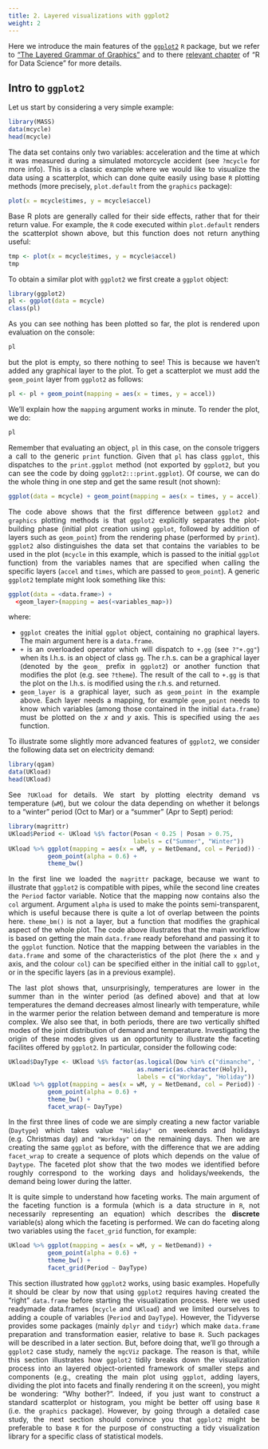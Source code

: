 ```yaml
---
title: 2. Layered visualizations with ggplot2
weight: 2
---
```


<style>
body {
text-align: justify}
</style>
  
Here we introduce the main features of the [`ggplot2`](https://cran.r-project.org/web/packages/ggplot2/) `R` package, but we refer to ["The Layered Grammar of Graphics"](http://vita.had.co.nz/papers/layered-grammar.pdf) and to there [relevant chapter](https://r4ds.had.co.nz/data-visualisation.html) of "R for Data Science" for more details.  

## Intro to `ggplot2`

Let us start by considering a very simple example:
```r
library(MASS)
data(mcycle)
head(mcycle)
```
The data set contains only two variables: acceleration and the time at which it was measured during a simulated motorcycle accident (see `?mcycle` for more info). This is a classic example where we would like to visualize the data using a scatterplot, which can done quite easily using base `R` plotting methods (more precisely, `plot.default` from the `graphics` package): 
```r
plot(x = mcycle$times, y = mcycle$accel)
```
Base R plots are generally called for their side effects, rather that for their return value. For example, the `R` code executed within `plot.default` renders the scatterplot shown above, but this function does not return anything useful: 
```r
tmp <- plot(x = mcycle$times, y = mcycle$accel)
tmp
```
To obtain a similar plot with `ggplot2` we first create a `ggplot` object:
```r
library(ggplot2)
pl <- ggplot(data = mcycle)
class(pl)
```
As you can see nothing has been plotted so far, the plot is rendered upon evaluation on the console:
```r
pl
```
but the plot is empty, so there nothing to see! This is because we haven't added any graphical layer to the plot. To get a scatterplot we must add the `geom_point` layer from `ggplot2` as follows:
```r
pl <- pl + geom_point(mapping = aes(x = times, y = accel)) 
```
We'll explain how the `mapping` argument works in minute. To render the plot, we do:
```r
pl
```
Remember that evaluating an object, `pl` in this case, on the console triggers a call to the generic `print` function. Given that `pl` has class `ggplot`, this dispatches to the `print.ggplot` method (not exported by `ggplot2`, but you can see the code by doing `ggplot2:::print.ggplot`). Of course, we can do the whole thing in one step and get the same result (not shown):
```r
ggplot(data = mcycle) + geom_point(mapping = aes(x = times, y = accel))
```

The code above shows that the first difference between `ggplot2` and `graphics` plotting methods is that `ggplot2` explicitly separates the plot-building phase (initial plot creation using `ggplot`, followed by addition of layers such as `geom_point`) from the rendering phase (performed by `print`). `ggplot2` also distinguishes the data set that contains the variables to be used in the plot (`mcycle` in this example, which is passed to the initial `ggplot` function) from the variables names that are specified when calling the specific layers (`accel` and `times`, which are passed to `geom_point`). A generic `ggplot2` template might look something like this:    
```r
ggplot(data = <data.frame>) +
  <geom_layer>(mapping = aes(<variables_map>))
```
where:

   - `ggplot` creates the initial `ggplot` object, containing no graphical layers. The main argument here is a `data.frame`.
   - `+` is an overloaded operator which will dispatch to `+.gg` (see `?"+.gg"`) when its l.h.s. is an object of class `gg`. 
     The r.h.s. can be a graphical layer (denoted by the `geom_` prefix in `ggplot2`) or another function that modifies the
     plot (e.g. see `?theme`). The result of the call to `+.gg` is that the plot on the l.h.s. is modified using the r.h.s. 
     and returned.
   - `geom_layer` is a graphical layer, such as `geom_point` in the example above. Each layer needs a mapping, for example 
     `geom_point` needs to know which variables (among those contained in the initial `data.frame`) must be plotted on the $x$
     and $y$ axis. This is specified using the `aes` function. 
     
To illustrate some slightly more advanced features of `ggplot2`, we consider the following data set on electricity demand:
```r
library(qgam)
data(UKload)
head(UKload)
```
See `?UKload` for details. We start by plotting electrity demand vs temperature (`wM`), but we colour the data depending on whether it belongs to a "winter" period (Oct to Mar) or a "summer" (Apr to Sept) period:
```r
library(magrittr)
UKload$Period <- UKload %$% factor(Posan < 0.25 | Posan > 0.75, 
                                   labels = c("Summer", "Winter"))  
UKload %>% ggplot(mapping = aes(x = wM, y = NetDemand, col = Period)) +
           geom_point(alpha = 0.6) + 
           theme_bw()
```
In the first line we loaded the `magrittr` package, because we want to illustrate that `ggplot2` is compatible with pipes, while the second line creates the `Period` factor variable. Notice that the mapping now contains also the `col` argument. Argument `alpha` is used to make the points semi-transparent, which is useful because there is quite a lot of overlap between the points here. `theme_bm()` is not a layer, but a function that modifies the graphical aspect of the whole plot. The code above illustrates that the main workflow is based on getting the main `data.frame` ready beforehand and passing it to the `ggplot` function. Notice that the mapping between the variables in the `data.frame` and some of the characteristics of the plot (here the `x` and `y` axis, and the colour `col`) can be specified either in the initial call to `ggplot`, or in the specific layers (as in a previous example).  

The last plot shows that, unsurprisingly, temperatures are lower in the summer than in the winter period (as defined above) and that at low temperatures the demand decreases almost linearly with temperature, while in the warmer perior the relation between demand and temperature is more complex. We also see that, in both periods, there are two vertically shifted modes of the joint distribution of demand and temperature. Investigating the origin of these modes gives us an opportunity to illustrate the faceting facilites offered by `ggplot2`. In particular, consider the following code: 
```r
UKload$DayType <- UKload %$% factor(as.logical(Dow %in% c("dimanche", "samedi")) | 
                                    as.numeric(as.character(Holy)), 
                                    labels = c("Workday", "Holiday"))
UKload %>% ggplot(mapping = aes(x = wM, y = NetDemand, col = Period)) +
           geom_point(alpha = 0.6) + 
           theme_bw() + 
           facet_wrap(~ DayType)
```
In the first three lines of code we are simply creating a new factor variable (`Daytype`) which takes value `"Holiday"` on weekends and holidays (e.g. Christmas day) and `"Workday"` on the remaining days. Then we are creating the same `ggplot` as before, with the difference that we are adding `facet_wrap` to create a sequence of plots which depends on the value of `Daytype`. The faceted plot show that the two modes we identified before roughly correspond to the working days and holidays/weekends, the demand being lower during the latter. 

It is quite simple to understand how faceting works. The main argument of the faceting function is a formula (which is a data structure in `R`, not necessarily representing an equation) which describes the **discrete** variable(s) along which the faceting is performed. We can do faceting along two variables using the `facet_grid` function, for example:  
```r
UKload %>% ggplot(mapping = aes(x = wM, y = NetDemand)) +
           geom_point(alpha = 0.6) + 
           theme_bw() + 
           facet_grid(Period ~ DayType)
```

This section illustrated how `ggplot2` works, using basic examples. Hopefully it should be clear by now that using `ggplot2` requires having created the "right" `data.frame` before starting the visualization process. Here we used readymade data.frames (`mcycle` and `UKload`) and we limited ourselves to adding a couple of variables (`Period` and `DayType`). However, the Tidyverse provides some packages (mainly `dplyr` and `tidyr`) which make `data.frame` preparation and transformation easier, relative to base `R`. Such packages will be described in a later section. But, before doing that, we'll go through a `ggplot2` case study, namely the `mgcViz` package. The reason is that, while this section illustrates how `ggplot2` tidily breaks down the visualization process into an layered object-oriented framework of smaller steps and components (e.g., creating the main plot using `ggplot`, adding layers, dividing the plot into facets and finally rendering it on the screen), you might be wondering: "Why bother?". Indeed, if you just want to construct a standard scatterplot or histogram, you might be better off using base `R` (i.e. the `graphics` package). However, by going through a detailed case study, the next section should convince you that `ggplot2` might be preferable to base `R` for the purpose of constructing a tidy visualization library for a specific class of statistical models.




